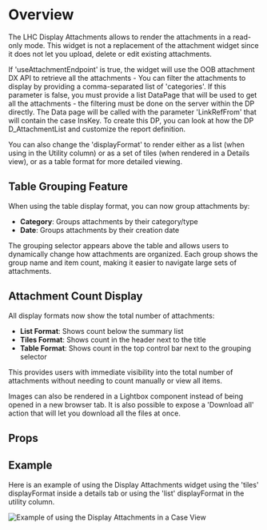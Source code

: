 
<Meta of={DemoStories} name='LHC Docs' />

# Overview

The LHC Display Attachments allows to render the attachments in a read-only mode. This widget is not a replacement of the attachment widget since it does not let you upload, delete or edit existing attachments.

If 'useAttachmentEndpoint' is true, the widget will use the OOB attachment DX API to retrieve all the attachments - You can filter the attachments to display by providing a comma-separated list of 'categories'. If this parameter is false,
you must provide a list DataPage that will be used to get all the attachments - the filtering must be done on the server within the DP directly. The Data page will be called with the parameter 'LinkRefFrom' that will contain the case InsKey.
To create this DP, you can look at how the DP D_AttachmentList and customize the report definition.

You can also change the 'displayFormat' to render either as a list (when using in the Utility column)
or as a set of tiles (when rendered in a Details view), or as a table format for more detailed viewing.

## Table Grouping Feature

When using the table display format, you can now group attachments by:

- **Category**: Groups attachments by their category/type
- **Date**: Groups attachments by their creation date

The grouping selector appears above the table and allows users to dynamically change how attachments are organized. Each group shows the group name and item count, making it easier to navigate large sets of attachments.

## Attachment Count Display

All display formats now show the total number of attachments:

- **List Format**: Shows count below the summary list
- **Tiles Format**: Shows count in the header next to the title
- **Table Format**: Shows count in the top control bar next to the grouping selector

This provides users with immediate visibility into the total number of attachments without needing to count manually or view all items.

Images can also be rendered in a Lightbox component instead of being opened in a new browser tab. It is also possible to expose a 'Download all' action that will let you download all the files at once.

<Primary />

## Props

<Controls />

## Example

Here is an example of using the Display Attachments widget using the 'tiles' displayFormat inside a details tab or using the 'list' displayFormat in the utility column.

![Example of using the Display Attachments in a Case View](DisplayAttachments_Demo.png)

